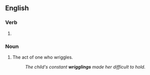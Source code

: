 ==English==

===Verb===
{{head|en|present participle}}

# {{present participle of|wriggle|lang=en|nocat=1}}

===Noun===
{{en-noun}}

# The act of one who wriggles.
#: ''The child's constant '''wrigglings''' made her difficult to hold.''